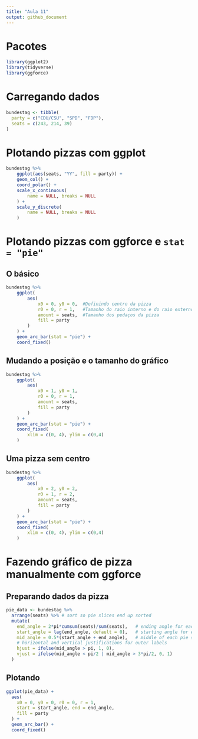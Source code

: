 ```yaml
---
title: "Aula 11"
output: github_document
---
```


# Pacotes

```r
library(ggplot2)
library(tidyverse)
library(ggforce)
```

# Carregando dados

```r
bundestag <- tibble(
  party = c("CDU/CSU", "SPD", "FDP"),
  seats = c(243, 214, 39)
)
```

# Plotando pizzas com ggplot

```r
bundestag %>% 
    ggplot(aes(seats, "YY", fill = party)) +
    geom_col() +
    coord_polar() +
    scale_x_continuous(
        name = NULL, breaks = NULL
    ) +
    scale_y_discrete(
        name = NULL, breaks = NULL
    )
```

# Plotando pizzas com ggforce e `stat = "pie"`

## O básico

```r
bundestag %>% 
    ggplot(
        aes(
            x0 = 0, y0 = 0,  #Definindo centro da pizza 
            r0 = 0, r = 1,   #Tamanho do raio interno e do raio externo
            amount = seats,  #Tamanho dos pedaços da pizza
            fill = party
        )
    ) +
    geom_arc_bar(stat = "pie") +
    coord_fixed()
```

## Mudando a posição e o tamanho do gráfico

```r
bundestag %>% 
    ggplot(
        aes(
            x0 = 1, y0 = 1,
            r0 = 0, r = 1,
            amount = seats,
            fill = party
        )
    ) +
    geom_arc_bar(stat = "pie") +
    coord_fixed(
        xlim = c(0, 4), ylim = c(0,4)
    )
```

## Uma pizza sem centro

```r
bundestag %>% 
    ggplot(
        aes(
            x0 = 2, y0 = 2,
            r0 = 1, r = 2,
            amount = seats,
            fill = party
        )
    ) +
    geom_arc_bar(stat = "pie") +
    coord_fixed(
        xlim = c(0, 4), ylim = c(0,4)
    )
```

# Fazendo gráfico de pizza manualmente com ggforce

## Preparando dados da pizza
```r
pie_data <- bundestag %>%
  arrange(seats) %>% # sort so pie slices end up sorted
  mutate(
    end_angle = 2*pi*cumsum(seats)/sum(seats),   # ending angle for each pie slice
    start_angle = lag(end_angle, default = 0),   # starting angle for each pie slice
    mid_angle = 0.5*(start_angle + end_angle),   # middle of each pie slice, for text labels
    # horizontal and vertical justifications for outer labels
    hjust = ifelse(mid_angle > pi, 1, 0),
    vjust = ifelse(mid_angle < pi/2 | mid_angle > 3*pi/2, 0, 1)
  )
```

## Plotando

```r
ggplot(pie_data) +
  aes(
    x0 = 0, y0 = 0, r0 = 0, r = 1,
    start = start_angle, end = end_angle,
    fill = party
  ) +
  geom_arc_bar() +
  coord_fixed()
```

